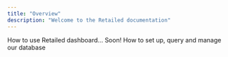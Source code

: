 ```yaml
---
title: "Overview"
description: "Welcome to the Retailed documentation"
---
```


<CardGroup cols={2}>
    <Card
        title="Dashboard"
        icon="table-columns"
        href="#"
    >
        How to use Retailed dashboard... Soon!
    </Card>
    <Card
        title="Database"
        icon="database"
        href="/database/overview"
    >
        How to set up, query and manage our database
    </Card>
</CardGroup>
